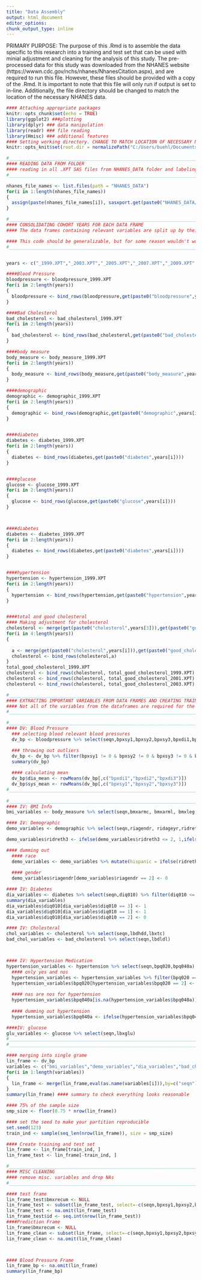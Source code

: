 ---
title: "Data Assembly"
output: html_document
editor_options: 
chunk_output_type: inline
---
PRIMARY PURPOSE: 
The purpose of this .Rmd is to assemble the data specific to this research into a training and test set that can be used with minial adjustment and cleaning for the analysis of this study. The pre-processed data for this study was downloaded from the NHANES website (https://wwwn.cdc.gov/nchs/nhanes/NhanesCitation.aspx), and are required to run this file. However, these files should be provided with a copy of the .Rmd. It is important to note that this file will only run if output is set to in-line. Additionally, the file directory should be changed to match the location of the necessary NHANES data. 


```{r setup, include=FALSE}
#### Attaching appropriate packages 
knitr::opts_chunk$set(echo = TRUE)
library(ggplot2) ###plotting 
library(dplyr) ### data manipulation 
library(readr) ### file reading 
library(Hmisc) ### additional features 
#### Setting working directory. CHANGE TO MATCH LOCATION OF NECESSARY NHANES DATA 
knitr::opts_knit$set(root.dir = normalizePath("C:/Users/buehl/Documents/classes/senior-research"))
```



```{r}
#___________________________________________________________________________________________________
#### READING DATA FROM FOLDER 
#### reading in all .XPT SAS files from NHANES_DATA folder and labeling them accordingly. Each of these files contains variables relevant to this study and come from various portions of the NHANES survey. 
#___________________________________________________________________________________________________

nhanes_file_names <- list.files(path = "NHANES_DATA")
for(i in 1:length(nhanes_file_names))
{
  assign(paste(nhanes_file_names[i]), sasxport.get(paste0("NHANES_DATA/", nhanes_file_names[i])))
}
```

```{r}
#___________________________________________________________________________________________________
#### CONSOLIDATING COHORT YEARS FOR EACH DATA FRAME 
#### The data frames containing relevant variables are split up by their respective cohort year, so they need to be horizontally merged. This code works as NHANES variables are consists between years with the exception of the cholesterol data. The necessary adjustments have been made below. 

#### This code should be generalizable, but for some reason wouldn't work. I posted about this issue on Stack OVerflow (https://stackoverflow.com/questions/55151729/having-trouble-generalizing-a-data-cleaning-solution-to-a-function-in-r). 
#___________________________________________________________________________________________________


years <- c("_1999.XPT","_2003.XPT","_2005.XPT","_2007.XPT","_2009.XPT","_2011.XPT","_2013.XPT","_2015.XPT")

####Blood Pressure 
bloodpressure <- bloodpressure_1999.XPT
for(i in 2:length(years))
{
  bloodpressure <- bind_rows(bloodpressure,get(paste0("bloodpressure",years[i])))    
}

####Bad Cholesterol
bad_cholesterol <- bad_cholesterol_1999.XPT
for(i in 2:length(years))
{
  bad_cholesterol <- bind_rows(bad_cholesterol,get(paste0("bad_cholesterol",years[i])))    
}

####body measure 
body_measure <- body_measure_1999.XPT
for(i in 2:length(years))
{
  body_measure <- bind_rows(body_measure,get(paste0("body_measure",years[i])))    
}

####demographic 
demographic <- demographic_1999.XPT
for(i in 2:length(years))
{
  demographic <- bind_rows(demographic,get(paste0("demographic",years[i])))    
}


####diabetes 
diabetes <- diabetes_1999.XPT
for(i in 2:length(years))
{
  diabetes <- bind_rows(diabetes,get(paste0("diabetes",years[i])))    
}


####glucose 
glucose <- glucose_1999.XPT
for(i in 2:length(years))
{
  glucose <- bind_rows(glucose,get(paste0("glucose",years[i])))    
}



####diabetes 
diabetes <- diabetes_1999.XPT
for(i in 2:length(years))
{
  diabetes <- bind_rows(diabetes,get(paste0("diabetes",years[i])))    
}


####hypertension
hypertension <- hypertension_1999.XPT
for(i in 2:length(years))
{
  hypertension <- bind_rows(hypertension,get(paste0("hypertension",years[i])))    
}


####total and good cholesterol 
#### Making adjustment for cholesterol 
cholesterol <- merge(get(paste0("cholesterol",years[3])),get(paste0("good_cholesterol",years[3])))
for(i in 4:length(years))
{
  
  a <- merge(get(paste0("cholesterol",years[i])),get(paste0("good_cholesterol",years[i])))
  cholesterol <- bind_rows(cholesterol,a)
}
total_good_cholesterol_1999.XPT
cholesterol <- bind_rows(cholesterol, total_good_cholesterol_1999.XPT)
cholesterol <- bind_rows(cholesterol, total_good_cholesterol_2001.XPT)
cholesterol <- bind_rows(cholesterol, total_good_cholesterol_2003.XPT)
```

```{r}
#___________________________________________________________________________________________________
#### EXTRACTING IMPORTANT VARIABLES FROM DATA FRAMES AND CREATING TRAINING AND TEST 
#### Not all of the variables from the dataframes are required for the study and thus are filtered out below. Then, the variables are combined into a training and test set. Additionally, OUTLIERS FOR BLOOD PRESSURE are removed here.  
#___________________________________________________________________________________________________

#___________________________________________________________________________________________________
#### DV: Blood Pressure 
  ### selecting blood relevant blood pressures 
  dv_bp <- bloodpressure %>% select(seqn,bpxsy1,bpxsy2,bpxsy3,bpxdi1,bpxdi2,bpxdi3)

  ### throwing out outliers
  dv_bp <- dv_bp %>% filter(bpxsy1 != 0 & bpxsy2 != 0 & bpxsy3 != 0 & bpxdi1 != 0 & bpxdi2 != 0 & bpxdi3 != 0 & bpxsy1 < 200 & bpxsy2 < 200 & bpxsy3 < 200 & bpxdi1 < 200 & bpxdi2,bpxdi3 < 200 & bpxdi1 > 27 & bpxdi2 > 27 & bpxdi3 > 27)
  summary(dv_bp)
  
  #### calculating mean 
  dv_bp$dia_mean <- rowMeans(dv_bp[,c("bpxdi1","bpxdi2","bpxdi3")])
  dv_bp$sys_mean <- rowMeans(dv_bp[,c("bpxsy1","bpxsy2","bpxsy3")])
#___________________________________________________________________________________________________
  
#___________________________________________________________________________________________________
#### IV: BMI Info 
bmi_variables <- body_measure %>% select(seqn,bmxarmc, bmxarml, bmxleg, bmxrecum, bmxsad1, bmxht, bmxwaist, bmxwt, bmxbmi)

#### IV: Demographic 
demo_variables <- demographic %>% select(seqn,riagendr, ridageyr,ridreth3)

demo_variables$ridreth3 <- ifelse(demo_variables$ridreth3 <= 2, 1,ifelse(demo_variables$ridreth3 == 3,2,ifelse(demo_variables$ridreth3 == 4,3, ifelse(demo_variables$ridreth3 == 6, 4, ifelse(demo_variables$ridreth3 == 7,5,NA)))))

#### dumming out 
  #### race
  demo_variables <- demo_variables %>% mutate(hispanic = ifelse(ridreth3 == 1,1,0),white = ifelse(ridreth3 == 2,1,0),black = ifelse(ridreth3 == 3,1,0),asian = ifelse(ridreth3 == 4,1,0),mult = ifelse(ridreth3 == 5,1,0))
  
  #### gender 
  demo_variables$riagendr[demo_variables$riagendr == 2] <- 0  

#### IV: Diabetes 
dia_variables <- diabetes %>% select(seqn,diq010) %>% filter(diq010 <= 3)
summary(dia_variables)
dia_variables$diq010[dia_variables$diq010 == 3] <- 1  
dia_variables$diq010[dia_variables$diq010 == 1] <- 1
dia_variables$diq010[dia_variables$diq010 == 2] <- 0

#### IV: Cholesteral 
chol_variables <- cholesterol %>% select(seqn,lbdhdd,lbxtc)
bad_chol_variables <- bad_cholesterol %>% select(seqn,lbdldl)



#### IV: Hypertension Medication
hypertension_variables <- hypertension %>% select(seqn,bpq020,bpq040a)
  #### only yes and nos 
  hypertension_variables <- hypertension_variables %>% filter(bpq020 == 1 | bpq020 == 2)
  hypertension_variables$bpq020[hypertension_variables$bpq020 == 2] <- 0
  
  #### nas are nos for hypertension 
  hypertension_variables$bpq040a[is.na(hypertension_variables$bpq040a)] <- 0
  
  #### dumming out hypertension
  hypertension_variables$bpq040a <- ifelse(hypertension_variables$bpq040a == 0, 0, ifelse(hypertension_variables$bpq040a == 1, 1, ifelse(hypertension_variables$bpq040a == 2, 0, ifelse(hypertension_variables$bpq040a == 7,NA, ifelse(hypertension_variables$smq040 == 9,NA,NA)))))

####IV: glucose 
glu_variables <- glucose %>% select(seqn,lbxglu)
#___________________________________________________________________________________________________
#___________________________________________________________________________________________________

#### merging into single grame 
lin_frame <- dv_bp 
variables <- c("bmi_variables","demo_variables","dia_variables","bad_chol_variables","chol_variables","glu_variables","hypertension_variables")
for(i in 1:length(variables))
{
  lin_frame <- merge(lin_frame,eval(as.name(variables[i])),by=c("seqn"))
}
summary(lin_frame) #### summary to check everything looks reasonable 

#### 75% of the sample size
smp_size <- floor(0.75 * nrow(lin_frame))

#### set the seed to make your partition reproducible
set.seed(123)
train_ind <- sample(seq_len(nrow(lin_frame)), size = smp_size)

#### Create training and test set 
lin_frame <- lin_frame[train_ind, ]
lin_frame_test <- lin_frame[-train_ind, ]

```

```{r}
#___________________________________________________________________________________________________
#### MISC CLEANING 
#### remove misc. variables and drop NAs 
#___________________________________________________________________________________________________

#### test frame 
lin_frame_test$bmxrecum <- NULL 
lin_frame_test <- subset(lin_frame_test, select=-c(seqn,bpxsy1,bpxsy2,bpxsy3,bpxdi1,bpxdi2,bpxdi3)) 
lin_frame_test <- na.omit(lin_frame_test)
lin_frame_test$id <- seq.int(nrow(lin_frame_test))
####Prediction Frame 
lin_frame$bmxrecum <- NULL 
lin_frame_clean <- subset(lin_frame, select=-c(seqn,bpxsy1,bpxsy2,bpxsy3,bpxdi1,bpxdi2,bpxdi3)) 
lin_frame_clean <- na.omit(lin_frame_clean)



#### Blood Pressure Frame 
lin_frame_bp <- na.omit(lin_frame)
summary(lin_frame_bp)


```
